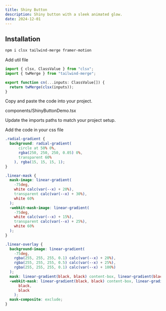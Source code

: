 ```yaml
---
title: Shiny Button
description: Shiny button with a sleek animated glow.
date: 2024-12-01
---
```


<ComponentPreview name="shiny-button-demo" description="Shiny Button" />

## Installation

```bash
npm i clsx tailwind-merge framer-motion
```

<Steps>

<Step>Add util file</Step>

```ts title="lib/utils.ts"
import { clsx, ClassValue } from "clsx";
import { twMerge } from "tailwind-merge";

export function cn(...inputs: ClassValue[]) {
  return twMerge(clsx(inputs));
}
```

<Step>Copy and paste the code into your project.</Step>

components/ShinyButtonDemo.tsx

<ComponentSource name="shiny-button" />

<Step>Update the imports paths to match your project setup.</Step>

<Step>Add the code in your css file</Step>

```css title="global.css"
.radial-gradient {
  background: radial-gradient(
      circle at 50% 0%,
      rgba(250, 250, 250, 0.05) 0%,
      transparent 60%
    ), rgba(15, 15, 15, 1);
}

.linear-mask {
  mask-image: linear-gradient(
    -75deg,
    white calc(var(--x) + 20%),
    transparent calc(var(--x) + 30%),
    white 60%
  );
  -webkit-mask-image: linear-gradient(
    -75deg,
    white calc(var(--x) + 15%),
    transparent calc(var(--x) + 25%),
    white 60%
  );
}

.linear-overlay {
  background-image: linear-gradient(
    -75deg,
    rgba(255, 255, 255, 0.1) calc(var(--x) + 20%),
    rgba(255, 255, 255, 0.5) calc(var(--x) + 25%),
    rgba(255, 255, 255, 0.1) calc(var(--x) + 100%)
  );
  mask: linear-gradient(black, black) content-box, linear-gradient(black, black);
  -webkit-mask: linear-gradient(black, black) content-box, linear-gradient(
      black,
      black
    );
  mask-composite: exclude;
}
```

</Steps>
